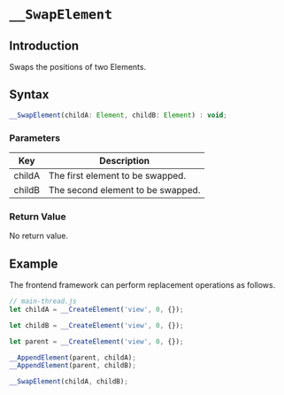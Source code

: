 # `__SwapElement`

## Introduction

Swaps the positions of two Elements.

## Syntax

```jsx
__SwapElement(childA: Element, childB: Element) : void;
```

### Parameters

|  Key   | Description                       |
| :----: | --------------------------------- |
| childA | The first element to be swapped.  |
| childB | The second element to be swapped. |

### Return Value

No return value.

## Example

The frontend framework can perform replacement operations as follows.

```javascript
// main-thread.js
let childA = __CreateElement('view', 0, {});

let childB = __CreateElement('view', 0, {});

let parent = __CreateElement('view', 0, {});

__AppendElement(parent, childA);
__AppendElement(parent, childB);

__SwapElement(childA, childB);
```
